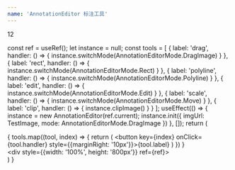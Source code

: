 ```yaml
---
name: 'AnnotationEditor 标注工具'
---
```


<div>12</div>

  const ref = useRef();
  let instance = null;
  const tools = [
    { label: 'drag', handler: () => { instance.switchMode(AnnotationEditorMode.DragImage) } },
    { label: 'rect', handler: () => { instance.switchMode(AnnotationEditorMode.Rect) } },
    { label: 'polyline', handler: () => { instance.switchMode(AnnotationEditorMode.Polyline) } },
    { label: 'edit', handler: () => { instance.switchMode(AnnotationEditorMode.Edit) } },
    { label: 'scale', handler: () => { instance.switchMode(AnnotationEditorMode.Move) } },
    { label: 'clip', handler: () => { instance.clipImage() } }
  ];
  useEffect(() => {
    instance = new AnnotationEditor(ref.current);
    instance.init({
      imgUrl: TestImage,
      mode: AnnotationEditorMode.DragImage
    })
  }, []);
  return (
    <div>
      <div>
        {
          tools.map((tool, index) => {
            return (
              <button key={index} onClick={tool.handler} style={{marginRight: '10px'}}>{tool.label}</button>
            )
          })
        }
      </div>
      <div style={{width: '100%', height: '800px'}} ref={ref}></div>
    </div>
  )
}